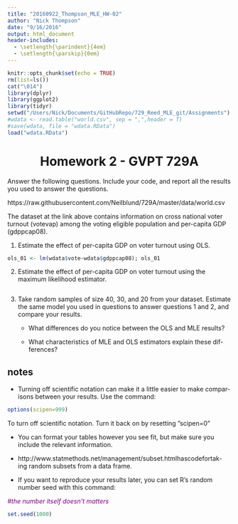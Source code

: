 ```yaml
---
title: "20160922_Thompson_MLE_HW-02"
author: "Nick Thompson"
date: "9/16/2016"
output: html_document
header-includes:
  - \setlength{\parindent}{4em}
  - \setlength{\parskip}{0em}
---
```


```r
knitr::opts_chunk$set(echo = TRUE)
rm(list=ls())
cat("\014")
library(dplyr)
library(ggplot2)
library(tidyr)
setwd("/Users/Nick/Documents/GitHubRepo/729_Reed_MLE_git/Assignments")
#wdata <- read.table("world.csv", sep = ",",header = T)
#save(wdata, file = "wdata.RData")
load("wdata.RData")
```

<center> <h1>Homework 2 - GVPT 729A</h1> </center>

Answer the following questions. Include your code, and report all the results you used to answer the questions.

https://raw.githubusercontent.com/Neilblund/729A/master/data/world.csv

The dataset at the link above contains information on cross national voter turnout (votevap) among the voting eligible population and per-capita GDP (gdppcap08).

1. Estimate the effect of per-capita GDP on voter turnout using OLS.

```r
ols_01 <- lm(wdata$vote~wdata$gdppcap08); ols_01
```

2. Estimate the effect of per-capita GDP on voter turnout using the maximum likelihood estimator.

```r


```

3. Take random samples of size 40, 30, and 20 from your dataset. Estimate the same model you used in questions to answer questions 1 and 2, and compare your results.

    * What differences do you notice between the OLS and MLE results? 

    * What characteristics of MLE and OLS estimators explain these dif-
ferences?

## notes

* Turning off scientific notation can make it a little easier to make compar- isons between your results. Use the command:
```r
options(scipen=999)
```
To turn off scientific notation. Turn it back on by resetting ”scipen=0”

* You can format your tables however you see fit, but make sure you include the relevant information.

* http://www.statmethods.net/management/subset.htmlhascodefortak- ing random subsets from a data frame.

* If you want to reproduce your results later, you can set R’s random number seed with this command:

*<span style="color:purple">#the number itself doesn't matters</span>*

```r
set.seed(1000)
```

